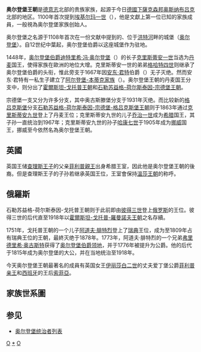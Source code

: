 {{noteTA
|G1=德国地名
}}
{{Royal house|
| surname = 歐登堡王朝
| estate = Oldenburg, Russia, Denmark, Iceland, Norway, Sweden, Greece, Schleswig-Holstein
| coat of arms = [[File:Arms_of_the_County_of_Oldenburg.svg|140px]]
| country = [[奥尔登堡大公国|奥尔登堡大公国]]、[[俄羅斯帝國|俄羅斯帝國]]、[[丹麦王国|丹麦王国]]、[[挪威王国|挪威王国]]、[[瑞典王国|瑞典王国]]、[[希腊王国|希腊王国]]、[[萨克森-劳恩堡公国|萨克森-劳恩堡公国]]、[[石勒苏益格公国|石勒苏益格公国]]、[[荷尔斯泰因公国|荷尔斯泰因公国]]
| titles = 
*[[俄罗斯沙皇|俄罗斯沙皇]]
*[[丹麦国王|丹麦国王]]
*[[挪威国王|挪威国王]]
*[[瑞典国王|瑞典国王]]
*[[希腊国王|希腊国王]]
*[[冰岛国王|冰岛国王]]
*[[奥尔登堡大公|奥尔登堡大公]]
*[[萨克森-劳恩堡公爵|萨克森-劳恩堡公爵]]
*[[石勒苏益格-荷尔斯泰因公爵|石勒苏益格-荷尔斯泰因公爵]]
| founder = 奥尔登堡伯爵[[埃利马尔一世|埃利马尔一世]]
| final ruler = <div style="font-size:90%">俄羅斯:</div> [[尼古拉二世_(俄羅斯)|尼古拉二世 (俄羅斯)]] (1894–1917)
<div style="font-size:90%">瑞典:</div> [[卡尔十三世|卡尔十三世]] (1809–18)
<div style="font-size:90%">奥尔登堡:</div> [[弗里德里希·奥古斯特二世_(奥尔登堡)|弗里德里希·奥古斯特二世]] (1900–18)
<div style="font-size:90%">萨克森-劳恩堡:</div> [[克里斯蒂安九世|克里斯蒂安九世]] (1864)
<div style="font-size:90%">石勒苏益格-荷尔斯泰因:</div> 克里斯蒂安九世 (1864)
| current head = [[克里斯托夫_(石勒苏益格-荷尔斯泰因)|克里斯托夫]].<ref>''Genealogisches Handbuch des Adels, Fürstliche Häuser'' XVII. "Oldenburg". C.A. Starke Verlag, 2004, pp.44-50. {{ISBN|9783798008335}}.</ref><ref>''[[Burke's_Peerage|Burke's]] Royal Families of the World'' {{ISBN|0-85011-023-8}} p. 60</ref>
| founding year = 1448
| deposition = <div style="font-size:90%">俄羅斯:</div> 1917年[[二月革命|二月革命]]
<div style="font-size:90%">瑞典:</div> 1818 (分支断绝)
<div style="font-size:90%">希腊:</div> 1973年[[希腊军政府时期|希腊军政府时期]] 
<div style="font-size:90%">歐登堡:</div> 1918年[[德国十一月革命|德国十一月革命]] 
<div style="font-size:90%">萨克森-劳恩堡:</div> 1864年[[普丹战争|普丹战争]]
<div style="font-size:90%">石勒苏益格-荷尔斯泰因:</div> 1864年普丹战争
| cadet branches =
*[[奥古斯滕堡|奥古斯滕堡]] (断绝)
*[[格吕克斯堡王朝|格吕克斯堡]]
*[[霍爾斯坦-戈托普王朝|霍爾斯坦-戈托普]]
:*[[霍爾斯坦-戈托普-羅曼諾夫王朝|羅曼諾夫分支]]
:*[[霍爾斯坦-戈托普王朝瑞典分支|瑞典分支]] (断绝)
:*[[歐登堡大公國|歐登堡大公分支]]
}}

'''奥尔登堡王朝'''是[[德意志|德意志]]北部的贵族家族，起源于今日[[德國|德國]][[下薩克森邦|下薩克森邦]][[奥斯纳布吕克|奥斯纳布吕克]]北部的地区。1100年首次提到[[埃基尔玛一世|埃基尔玛一世]]（{{lang|de|Egilmar I.}}），他是文獻上第一位已知的家族成員，一般視為奥尔登堡家族创始人。

奥尔登堡之名源于1108年首次在一份文献中提到的、位于[[洪特河|洪特河]]畔的城堡（[[奥尔登堡|奥尔登堡]]）。自12世纪中葉起，奥尔登堡伯爵以这座城堡作为驻地。

1448年，[[奥尔登堡统治者列表|奥尔登堡伯爵]][[迪特里希·冯·奥尔登堡|迪特里希·冯·奥尔登堡]]（{{lang|de|Dietrich von Oldenburg}}）的长子[[克里斯蒂安一世|克里斯蒂安一世]]当选为[[丹麦|丹麦]]国王，使得家族在歐洲的地位大增。克里斯蒂安一世的弟弟[[格哈特四世_(奥尔登堡)|格哈特四世]]则继承了奥尔登堡伯爵的头衔，惟此旁支于1667年因[[安东·君特|安东·君特]]伯爵（{{lang|de|Anton Günther}}）无子灭绝。然而安东·君特有一私生子建立了[[阿尔登堡-本蒂克家族|阿尔登堡-本蒂克家族]]（{{lang|de|Haus Aldenburg-Bentick}}）。奥尔登堡王朝的丹麦国王分支中，则分出了[[霍爾斯坦-戈托普王朝|霍爾斯坦-戈托普王朝]]和[[石勒苏益格-荷尔斯泰因-宗德堡王朝|石勒苏益格-荷尔斯泰因-宗德堡王朝]]。

宗德堡一支又分为许多分支，其中奥古斯滕堡分支于1931年灭绝。而比较新的[[格吕克斯堡|格吕克斯堡]]分支[[石勒苏益格-荷尔斯泰因-宗德堡-格吕克斯堡王朝|石勒苏益格-荷尔斯泰因-宗德堡-格吕克斯堡王朝]]则于1863年通过[[克里斯蒂安九世|克里斯蒂安九世]]登上了丹麦王位；克里斯蒂安九世的儿子[[乔治一世_(希腊)|乔治一世]]成为[[希腊|希腊]]国王，其子孙一直统治到1967年；克里斯蒂安九世的孙子[[哈康七世|哈康七世]]于1905年成为[[挪威|挪威]]国王，挪威至今依然名為奥尔登堡王朝。

==英國==
英国王储[[查理斯王子_(威爾斯親王)|查理斯王子]]的父亲[[愛丁堡公爵菲利普親王|菲利普親王]]出身希腊王室，因此他是奥尔登堡王朝的後裔。但是查理斯王子的子孙若继承英国王位，王室會保持[[溫莎王朝|溫莎王朝]]的称呼。

==俄羅斯==
石勒苏益格-荷尔斯泰因-戈托普王朝则于此前即由[[彼得三世_(俄国)|彼得三世]]登上[[俄罗斯|俄罗斯]]的王位。彼得三世的后代直至1918年以[[霍爾斯坦-戈托普-羅曼諾夫王朝|霍爾斯坦-戈托普-羅曼諾夫王朝]]之名存續。

1751年，戈托普王朝的一个儿子[[阿道夫·腓特烈|阿道夫·腓特烈]]登上了[[瑞典|瑞典]]王位，成为至1809年占有瑞典王位的王朝，最終灭绝于1878年。1773年，阿道夫·腓特烈的一个兄弟[[弗里德里希·奥古斯特一世_(奥尔登堡)|弗里德里希·奥古斯特]]获得了[[奥尔登堡_(地区)|奥尔登堡伯爵领地]]，并于1776年被提升为公爵。他的后代于1815年成为奥尔登堡的大公，并在当地统治至1918年。

今天奥尔登堡王朝最著名的成員有英国女王[[伊丽莎白二世|伊丽莎白二世]]的丈夫爱丁堡公爵[[菲利普亲王_(爱丁堡公爵)|菲利普亲王]]和[[西班牙|西班牙]]的王后[[苏菲亚_(西班牙王后)|索菲亞]]。

==家族世系圖==
{{familytree/start}}
{{familytree|border=1| | | | | | | | | | |Ch1| | | | | | | | | | | | | | | | | | | | | | | | | | | | | | | | |Ch1=[[克里斯蒂安一世|克里斯蒂安一世]]}}
{{familytree|border=1| | |,|-|-|-|-|-|-|-|-|^|-|-|-|-|-|-|-|-|.}}
{{familytree|border=1| |Han| | | | | | | | | | | | | | | |FrI|Han=[[漢斯_(丹麥)|漢斯]]|FrI=[[弗雷德里克一世_(丹麥)|弗雷德里克一世]]}}
{{familytree|border=1| | |!| | | | | | |,|-|-|-|-|-|-|-|-|-|-|^|-|-|-|-|-|-|-|-|-|-|.}}
{{familytree|border=1| |Ch2| | | | |Ch3| | | | | | | | | | | | | | | | | | | |Adf|Ch2=[[克里斯蒂安二世|克里斯蒂安二世]]|Ch3=[[克里斯蒂安三世|克里斯蒂安三世]]|Adf=''（[[霍爾斯坦-戈托普王朝|霍爾斯坦-戈托普分支]]）''<br>[[阿道夫_(霍爾斯坦-戈托普公爵)|阿道夫]]}}
{{familytree|border=1| | | | |,|-|-|-|-|^|-|-|-|-|.| | | | | | | | | | | | | | | | |!}}
{{familytree|border=1| | | |Fr2| | | | | | | |Joh| | | | | | | | | | | | | | |Jad|Fr2=[[弗雷德里克二世|弗雷德里克二世]]|Joh=''（什勒斯維希-霍爾斯坦-森訥堡分支）''<br>[[年輕者漢斯|年輕者漢斯]]|Jad=[[約翰·阿道夫_(霍爾斯坦-戈托普)|約翰·阿道夫]]}}
{{familytree|border=1| | | | |!| | | | | | | | | |!| | | | | | | | | | | | | | | | |!}}
{{familytree|border=1| | | |Ch4| | | | | | | |Alx| | | | | | | | | | | | | | |Fc3|Ch4=[[克里斯蒂安四世|克里斯蒂安四世]]|Alx=[[亞歷山大_(什勒斯維希-霍爾斯坦-森訥堡)|亞歷山大]]|Fc3=腓特烈三世}}
{{familytree|border=1| | | | |!| | | | | |,|-|-|-|^|-|-|-|.| | | | | | | | | | | | |!}}
{{familytree|border=1| | | |Fr3| | | |AuL| | | | | |Auf| | | | | | | | | | |Cha|Fr3=[[弗雷德里克三世|弗雷德里克三世]]|AuL=''（什勒斯維希-霍爾斯坦-森訥堡-奧古斯滕堡分支，1931年絕嗣）''|Auf=''（什勒斯維希-霍爾斯坦-森訥堡-貝克分支）''<br>[[奧古斯特·菲利普_(什勒斯維希-霍爾斯坦-森訥堡-貝克)|奧古斯特·菲利普]]|Cha=[[克里斯蒂安·阿爾布雷希特_(霍爾斯坦-戈托普)|克里斯蒂安·阿爾布雷希特]]}}
{{familytree|border=1| | | | |!| | | | | | | | | | | | | |!| | | | | | |,|-|-|-|-|-|^|-|-|-|-|-|.}}
{{familytree|border=1| | | |Ch5| | | | | | | | | | | |Frl| | | | |Fc4| | | | | | | | | |Cau|Ch5=[[克里斯蒂安五世|克里斯蒂安五世]]|Frl=[[腓特烈·路德維希_(什勒斯維希-霍爾斯坦-森訥堡-貝克)|腓特烈·路德維希]]|Fc4=[[腓特烈四世_(霍爾斯坦-戈托普)|腓特烈四世]]|Cau=[[克里斯蒂安·奧古斯特_(霍爾斯坦-戈托普)|克里斯蒂安·奧古斯特]]}}
{{familytree|border=1| | | | |!| | | | | | | | | | | | | |!| | | | | | |!| | | | | | |,|-|-|-|-|^|v|-|-|-|.}}
{{familytree|border=1| | | |Fr4| | | | | | | | | | | |Pau| | | | |Cfr| | | | |Afr| | | |FA1| |Glu|Fr4=[[弗雷德里克四世|弗雷德里克四世]]|Pau=[[彼得·奧古斯特_(什勒斯維希-霍爾斯坦-森訥堡-貝克)|彼得·奧古斯特]]|Cfr=[[卡爾·弗里德里希_(霍爾斯坦-戈托普)|卡爾·腓特烈]]|Afr=''（[[霍爾斯坦-戈托普王朝瑞典分支|瑞典分支]]）''<br>[[阿道夫·弗雷德里克|阿道夫·腓特烈]]|FA1=[[腓特烈·奧古斯特一世_(歐登堡)|腓特烈·奧古斯特一世]]|Glu=[[荷尔斯泰因-戈托普的格奧爾格·路德維希王子|格奧爾格·路德維希]]}}
{{familytree|border=1| | | | |!| | | | | | | | | | | | | |!| | | | | | |!| | | | |,|-|^|-|.| | | |!| | | |!}}
{{familytree|border=1| | | |Ch6| | | | | | | | | | | |KAA|Ca2|v|Pe3| | |Gu3| |K13| |Wil| |Pe1|Ch6=[[克里斯蒂安六世|克里斯蒂安六世]]|KAA=[[卡爾·安東·奧古斯特|卡爾·安東·奧古斯特]]|Ca2=[[葉卡捷琳娜二世|葉卡捷琳娜二世]]|Pe3=''（[[霍爾斯坦-戈托普-羅曼諾夫王朝|羅曼諾夫分支]]）''<br>[[彼得三世_(俄國)|彼得三世]]|Gu3=[[古斯塔夫三世|古斯塔夫三世]]|K13=[[卡爾十三世|卡爾十三世]]|Wil=[[威廉_(奥尔登堡)|威廉]]|Pe1=[[彼得一世_(奥尔登堡)|彼得一世]]}}
{{familytree|border=1| | | | |!| | | | | | | | | | | | | |!| | | | |!| | | | | | |!| | | | | | | | | | | |!}}
{{familytree|border=1| | | |Fr5| | | | | | | | | | | |FKL| | |Pa1| | | | |G4A| | | | | | | | | |Aug|Fr5=[[弗雷德里克五世|弗雷德里克五世]]|FKL=[[腓特烈·卡爾·路德維希|腓特烈·卡爾·路德維希]]|Pa1=[[保羅一世_(俄羅斯)|保羅一世]]|G4A=[[古斯塔夫四世·阿道夫|古斯塔夫四世·阿道夫]]|Aug=''（[[歐登堡大公國|歐登堡大公分支]]）''<br>[[奥古斯特_(奥尔登堡)|奧古斯特]]}}
{{familytree|border=1| |,|-|-|^|-|-|.| | | | | | | | | | |!| | |,|-|^|-|.| | | | | | | | | | | | | | | | |!}}
{{familytree|border=1|Ch7| | | |HFr| | | | | | | | |FrW|Ax1| |Ni1| | | | | | | | | | | | | | |Pe2|Ch7=[[克里斯蒂安七世|克里斯蒂安七世]]|HFr=[[丹麥的弗雷德里克_(1753-1805)|弗雷德里克]]|FrW=[[腓特烈·威廉_(什勒斯維希-霍爾斯坦-森訥堡-格呂克斯堡公爵)|腓特烈·威廉]]<br>''（1825年成為[[格呂克斯堡王朝|什勒斯維希-霍爾斯坦-索恩德堡-格呂克斯堡]]公爵）''|Ax1=[[亞歷山大一世_(俄國)|亞歷山大一世]]|Ni1=[[尼古拉一世_(俄國)|尼古拉一世]]|Pe2=[[彼得二世_(奥尔登堡)|彼得二世]]}}
{{familytree|border=1| |!| | | |,|-|^|-|.| | | | | | | | |!| | | | | | |!| | | | | | | | | | | | | | | | |!}}
{{familytree|border=1|Fr6| |Ch8| |Cha| | | | |,|-|-|^|v|-|-|.| |Ax2| | | | | | | | | | | | | | |FA2|Fr6=[[弗雷德里克六世|弗雷德里克六世]]|Ch8=[[克里斯蒂安八世|克里斯蒂安八世]]|Cha=[[夏洛特公主_(丹麥)|夏洛特]]|Ax2=[[亞歷山大二世_(俄國)|亞歷山大二世]]|FA2=[[腓特烈·奧古斯特二世_(歐登堡)|腓特烈·奧古斯特二世]]}}
{{familytree|border=1| | | | | |!| | | |!| | | | | |!| | | |!| | |!| | |!| | | | | | | | | | | | | | | | |!}}
{{familytree|border=1| | | | |Fr7| |Lui|-|v|-|Ch9| |Kar|Fre|Ax3| | | | | | | | | | | | | | |Nic|Fr7=[[弗雷德里克七世|弗雷德里克七世]]|Lui=[[露易絲_(黑森-卡塞爾)|露易絲]]|Ch9=（四子）<br>[[克里斯蒂安九世|克里斯蒂安九世]]|Kar=（長子）<br>[[卡爾_(什勒斯維希-霍爾斯坦-森訥堡-格呂克斯堡公爵)|卡爾]]|Fre=（次子）<br>[[腓特烈_(什勒斯維希-霍爾斯坦-索恩德堡-格呂克斯堡公爵)|腓特烈]]|Ax3=[[亞歷山大三世_(俄國)|亞歷山大三世]]|Nic=[[尼庫勞斯_(奥尔登堡)|尼庫勞斯]]}}
{{familytree|border=1| | | | | | | | |,|-|-|-|^|-|-|-|.| | | | | |!| | |!| | | | | | | | | | | | | | | | |!}}
{{familytree|border=1| | | | | | | |Fr8| | | | | |Ge1| | | |FrF|Ni2| | | | | | | | | | | | | | |AtG|Fr8=[[弗雷德里克八世|弗雷德里克八世]]|Ge1=''（希臘分支）''<br>[[喬治一世_(希臘)|喬治一世]]|FrF=[[腓特烈·斐迪南_(什勒斯維希-霍爾斯坦-索恩德堡-格呂克斯堡公爵)|腓特烈·斐迪南]]|Ni2=[[尼古拉二世_(俄羅斯)|尼古拉二世]]|AtG=[[安東-京特爾_(奥尔登堡)|安東-京特爾]]}}
{{familytree|border=1| | | | | | |,|-|^|-|.| | | | | |!| | | | | |!| | | | | | | | | | | | | | | | | | | |!}}
{{familytree|border=1| | | | | |C10| |Hk7| | | |Co1| | | |WFr| | | | | | | | | | | | | | | | | |Chr|C10=[[克里斯蒂安十世|克里斯蒂安十世]]|Hk7=''（挪威分支）''<br>[[哈康七世|哈康七世]]|Co1=[[康斯坦丁一世_(希臘)|康斯坦丁一世]]|WFr=[[威廉·腓特烈|威廉·腓特烈]]|Chr=[[克里斯蒂安_(奥尔登堡)|克里斯蒂安]]<br>（現任歐登堡大公家族首領）}}
{{familytree|border=1| | | | | | |!| | | |!| | |,|-|-|+|-|-|.| | |!}}
{{familytree|border=1| | | | | |Fr9| |Ol5|Ge2|Ax1|Pa1|Pet|Fr9=[[弗雷德里克九世|弗雷德里克九世]]|Ol5=[[奧拉夫五世|奧拉夫五世]]|Ge2=[[喬治二世_(希臘)|喬治二世]]|Ax1=[[亞歷山大一世_(希臘)|亞歷山大一世]]|Pa1=[[保羅一世_(希臘)|保羅一世]]|Pet=[[彼得_(什勒斯維希-霍爾斯坦公爵)|彼得]]}}
{{familytree|border=1| | | | | | |!| | | |!| | | | | | | | |!| | |!}}
{{familytree|border=1| | | | | |Ma2| |Ha5| | | | | | |Co2|Crf|Ma2=[[瑪格麗特二世|瑪格麗特二世]]|Ha5=[[哈拉爾五世|哈拉爾五世]]|Co2=[[康斯坦丁二世_(希臘)|康斯坦丁二世]]|Crf=[[克里斯托夫_(什勒斯維希-霍爾斯坦)|克里斯托夫]]<br>（現任家族首領）}}
{{familytree/end}}

== 参见 ==
* [[奥尔登堡统治者列表|奥尔登堡统治者列表]]

{{歐洲各國王室|中歐}}
{{Authority control}}

[[Category:德国贵族|O]]
[[Category:奥尔登堡王朝|*]]
[[Category:丹麥朝代|O]]